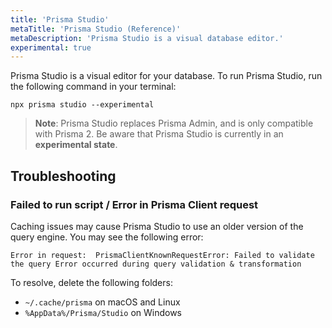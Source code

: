 ```yaml
---
title: 'Prisma Studio'
metaTitle: 'Prisma Studio (Reference)'
metaDescription: 'Prisma Studio is a visual database editor.'
experimental: true
---
```


<TopBlock>

Prisma Studio is a visual editor for your database. To run Prisma Studio, run the following command in your terminal:

```console
npx prisma studio --experimental
``` 

> **Note**: Prisma Studio replaces Prisma Admin, and is only compatible with Prisma 2. Be aware that Prisma Studio is currently in an **experimental state**.

</TopBlock>

## Troubleshooting

### Failed to run script / Error in Prisma Client request

Caching issues may cause Prisma Studio to use an older version of the query engine. You may see the following error: 

```
Error in request:  PrismaClientKnownRequestError: Failed to validate the query Error occurred during query validation & transformation
```

To resolve, delete the following folders:

* `~/.cache/prisma` on macOS and Linux
* `%AppData%/Prisma/Studio` on Windows
